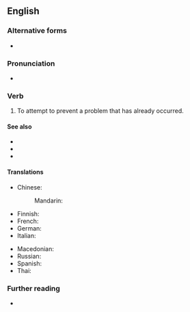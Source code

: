 ==English==

===Alternative forms===
* {{alter|en|lock the stable door after the horse has bolted|shut the stable door after the horse has bolted|close the stable door after the horse has been stolen|lock the stable door after the horse has been stolen}}

===Pronunciation===
* {{audio|en|en-au-close the stable door after the horse has bolted.ogg|Audio (AU)}}

===Verb===
{{en-verb|[[close]]<> the [[stable]] [[door]] [[after]] the [[horse]] [[have|has]]<has,has,had> [[bolt]]ed}}

# {{lb|en|idiomatic}} To attempt to prevent a problem that has already occurred.

====See also====
* {{l|en|that ship has sailed}}
* {{l|en|too little, too late}}
* {{l|en|Scarborough warning}}

====Translations====
{{trans-top}}
* Chinese:
*: Mandarin: {{t+|cmn|亡羊補牢|lit=to repair the pen after sheep is lost}}
* Finnish: {{t|fi|[[myöhäistä hiiren haukotella kun on kissan suussa|haukotella kissan suussa]]|lit=it's too late for a mouse to yawn when in a cat's mouth}}
* French: {{t+|fr|c'est de la moutarde après dîner|lit=it's mustard after dinner}}
* German: {{t|de|den Brunnen zudecken, wenn das Kind hineingefallen ist|lit=to cover the well after the child fell into it}}
* Italian: {{t|it|chiudere il recinto dopo che i buoi sono scappati|lit=to close the gate after the oxen have escaped}}
{{trans-mid}}
* Macedonian: {{t|mk|по свадба тапани}}
* Russian: {{t|ru|после пожара да за водой|lit=fetching water after the fire}}
* Spanish: {{t-needed|es}}
* Thai: {{t|th|วัวหายล้อมคอก|lit=to create a pen after the oxen have disappeared}}
{{trans-bottom}}

===Further reading===
* {{R:Collins}}